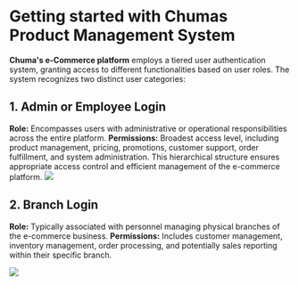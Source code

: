# Getting started with Chumas Product Management System

**Chuma's e-Commerce platform** employs a tiered user authentication system, granting access to different functionalities based on user roles.
The system recognizes two distinct user categories:

## 1. Admin or Employee Login

**Role:** Encompasses users with administrative or operational responsibilities across the entire platform.
**Permissions:** Broadest access level, including product management, pricing, promotions, customer support, order fulfillment, and system administration.
This hierarchical structure ensures appropriate access control and efficient management of the e-commerce platform.
![](../pages/images/p19.jpg)

## 2. Branch Login

**Role:** Typically associated with personnel managing physical branches of the e-commerce business.
**Permissions:** Includes customer management, inventory management, order processing, and potentially sales reporting within their specific branch.

![](../pages/images/p22.jpg)